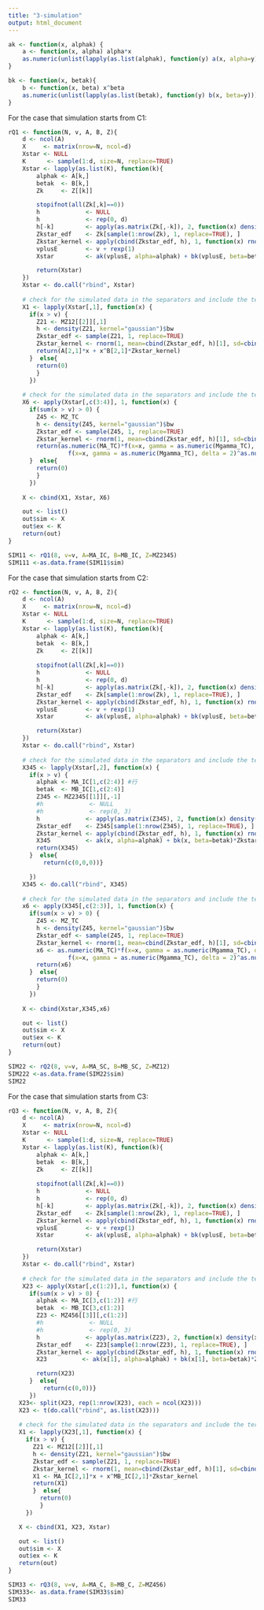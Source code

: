 ```yaml
---
title: "3-simulation"
output: html_document
---
```


```r
ak <- function(x, alphak) {
    a <- function(x, alpha) alpha*x
    as.numeric(unlist(lapply(as.list(alphak), function(y) a(x, alpha=y))))
}

bk <- function(x, betak){
    b <- function(x, beta) x^beta
    as.numeric(unlist(lapply(as.list(betak), function(y) b(x, beta=y))))
}
```

For the case that simulation starts from C1:
```r
rQ1 <- function(N, v, A, B, Z){
    d <- ncol(A)
    X     <- matrix(nrow=N, ncol=d)
    Xstar <- NULL
    K      <- sample(1:d, size=N, replace=TRUE)
    Xstar <- lapply(as.list(K), function(k){
        alphak <- A[k,] 
        betak  <- B[k,]    
        Zk     <- Z[[k]]

        stopifnot(all(Zk[,k]==0))
        h             <- NULL
        h             <- rep(0, d)
        h[-k]         <- apply(as.matrix(Zk[,-k]), 2, function(x) density(x, kernel="gaussian")$bw)
        Zkstar_edf    <- Zk[sample(1:nrow(Zk), 1, replace=TRUE), ]
        Zkstar_kernel <- apply(cbind(Zkstar_edf, h), 1, function(x) rnorm(1, mean=x[1], sd=x[2]))
        vplusE        <- v + rexp(1) 
        Xstar         <- ak(vplusE, alpha=alphak) + bk(vplusE, beta=betak)*Zkstar_kernel

        return(Xstar)
    })
    Xstar <- do.call("rbind", Xstar)
    
    # check for the simulated data in the separators and include the termination
    X1 <- lapply(Xstar[,1], function(x) {
      if(x > v) { 
        Z21 <- MZ12[[2]][,1]
        h <- density(Z21, kernel="gaussian")$bw
        Zkstar_edf <- sample(Z21, 1, replace=TRUE)
        Zkstar_kernel <- rnorm(1, mean=cbind(Zkstar_edf, h)[1], sd=cbind(Zkstar_edf, h)[2])
        return(A[2,1]*x + x^B[2,1]*Zkstar_kernel)
      }  else{
        return(0)  
        }
      })    
    
    # check for the simulated data in the separators and include the termination
    X6 <- apply(Xstar[,c(3:4)], 1, function(x) {
      if(sum(x > v) > 0) { 
        Z45 <- MZ_TC
        h <- density(Z45, kernel="gaussian")$bw
        Zkstar_edf <- sample(Z45, 1, replace=TRUE)
        Zkstar_kernel <- rnorm(1, mean=cbind(Zkstar_edf, h)[1], sd=cbind(Zkstar_edf, h)[2])
        return(as.numeric(MA_TC)*f(x=x, gamma = as.numeric(Mgamma_TC), delta = 2) + 
                 f(x=x, gamma = as.numeric(Mgamma_TC), delta = 2)^as.numeric(MB_TC)*Zkstar_kernel)
      }  else{
        return(0)  
        }
      })
    
    X <- cbind(X1, Xstar, X6)

    out <- list()
    out$sim <- X
    out$ex <- K
    return(out)
}

SIM11 <- rQ1(8, v=v, A=MA_IC, B=MB_IC, Z=MZ2345)
SIM111 <-as.data.frame(SIM11$sim) 
```

For the case that simulation starts from C2:
```r
rQ2 <- function(N, v, A, B, Z){
    d <- ncol(A)
    X     <- matrix(nrow=N, ncol=d)
    Xstar <- NULL
    K      <- sample(1:d, size=N, replace=TRUE)
    Xstar <- lapply(as.list(K), function(k){
        alphak <- A[k,]
        betak  <- B[k,]    
        Zk     <- Z[[k]]
       
        stopifnot(all(Zk[,k]==0))
        h             <- NULL
        h             <- rep(0, d)
        h[-k]         <- apply(as.matrix(Zk[,-k]), 2, function(x) density(x, kernel="gaussian")$bw)
        Zkstar_edf    <- Zk[sample(1:nrow(Zk), 1, replace=TRUE), ]
        Zkstar_kernel <- apply(cbind(Zkstar_edf, h), 1, function(x) rnorm(1, mean=x[1], sd=x[2]))
        vplusE        <- v + rexp(1) 
        Xstar         <- ak(vplusE, alpha=alphak) + bk(vplusE, beta=betak)*Zkstar_kernel

        return(Xstar)
    })
    Xstar <- do.call("rbind", Xstar)
    
    # check for the simulated data in the separators and include the termination
    X345 <- lapply(Xstar[,2], function(x) {
      if(x > v) { 
        alphak <- MA_IC[1,c(2:4)] #行
        betak  <- MB_IC[1,c(2:4)] 
        Z345 <- MZ2345[[1]][,-1]
        #h             <- NULL
        #h             <- rep(0, 3)
        h             <- apply(as.matrix(Z345), 2, function(x) density(x, kernel="gaussian")$bw)
        Zkstar_edf    <- Z345[sample(1:nrow(Z345), 1, replace=TRUE), ]
        Zkstar_kernel <- apply(cbind(Zkstar_edf, h), 1, function(x) rnorm(1, mean=x[1], sd=x[2]))
        X345          <- ak(x, alpha=alphak) + bk(x, beta=betak)*Zkstar_kernel
        return(X345)
      }  else{
          return(c(0,0,0))}

      })    
    X345 <- do.call("rbind", X345)
    
    # check for the simulated data in the separators and include the termination
    x6 <- apply(X345[,c(2:3)], 1, function(x) {
      if(sum(x > v) > 0) { 
        Z45 <- MZ_TC
        h <- density(Z45, kernel="gaussian")$bw
        Zkstar_edf <- sample(Z45, 1, replace=TRUE)
        Zkstar_kernel <- rnorm(1, mean=cbind(Zkstar_edf, h)[1], sd=cbind(Zkstar_edf, h)[2])
        x6 <- as.numeric(MA_TC)*f(x=x, gamma = as.numeric(Mgamma_TC), delta = 2) + 
                 f(x=x, gamma = as.numeric(Mgamma_TC), delta = 2)^as.numeric(MB_TC)*Zkstar_kernel
        return(x6)
      }  else{
        return(0)  
        }
      })
    
    X <- cbind(Xstar,X345,x6)

    out <- list()
    out$sim <- X
    out$ex <- K
    return(out)
}

SIM22 <- rQ2(8, v=v, A=MA_SC, B=MB_SC, Z=MZ12)
SIM222 <-as.data.frame(SIM22$sim) 
SIM22
```

For the case that simulation starts from C3:
```r
rQ3 <- function(N, v, A, B, Z){
    d <- ncol(A)
    X     <- matrix(nrow=N, ncol=d)
    Xstar <- NULL
    K      <- sample(1:d, size=N, replace=TRUE)
    Xstar <- lapply(as.list(K), function(k){
        alphak <- A[k,]
        betak  <- B[k,]    
        Zk     <- Z[[k]]
        
        stopifnot(all(Zk[,k]==0))
        h             <- NULL
        h             <- rep(0, d)
        h[-k]         <- apply(as.matrix(Zk[,-k]), 2, function(x) density(x, kernel="gaussian")$bw)
        Zkstar_edf    <- Zk[sample(1:nrow(Zk), 1, replace=TRUE), ]
        Zkstar_kernel <- apply(cbind(Zkstar_edf, h), 1, function(x) rnorm(1, mean=x[1], sd=x[2]))
        vplusE        <- v + rexp(1) 
        Xstar         <- ak(vplusE, alpha=alphak) + bk(vplusE, beta=betak)*Zkstar_kernel

        return(Xstar)
    })
    Xstar <- do.call("rbind", Xstar)
    
    # check for the simulated data in the separators and include the termination
    X23 <- apply(Xstar[,c(1:2)],1, function(x) {
      if(sum(x > v) > 0) { 
        alphak <- MA_IC[3,c(1:2)] #行
        betak  <- MB_IC[3,c(1:2)] 
        Z23 <- MZ456[[3]][,c(1:2)]
        #h             <- NULL
        #h             <- rep(0, 3)
        h             <- apply(as.matrix(Z23), 2, function(x) density(x, kernel="gaussian")$bw)
        Zkstar_edf    <- Z23[sample(1:nrow(Z23), 1, replace=TRUE), ]
        Zkstar_kernel <- apply(cbind(Zkstar_edf, h), 1, function(x) rnorm(1, mean=x[1], sd=x[2]))
        X23          <- ak(x[1], alpha=alphak) + bk(x[1], beta=betak)*Zkstar_kernel

        return(X23)
      }  else{
          return(c(0,0))}
      })    
   X23<- split(X23, rep(1:nrow(X23), each = ncol(X23)))
   X23 <- t(do.call("rbind", as.list(X23)))
  
   # check for the simulated data in the separators and include the termination  
   X1 <- lapply(X23[,1], function(x) {
     if(x > v) { 
       Z21 <- MZ12[[2]][,1]
       h <- density(Z21, kernel="gaussian")$bw
       Zkstar_edf <- sample(Z21, 1, replace=TRUE)
       Zkstar_kernel <- rnorm(1, mean=cbind(Zkstar_edf, h)[1], sd=cbind(Zkstar_edf, h)[2])
       X1 <- MA_IC[2,1]*x + x^MB_IC[2,1]*Zkstar_kernel
       return(X1)
       }  else{
         return(0)  
         }
     })  

   X <- cbind(X1, X23, Xstar)

   out <- list()
   out$sim <- X
   out$ex <- K
   return(out)
}

SIM33 <- rQ3(8, v=v, A=MA_C, B=MB_C, Z=MZ456)
SIM333<- as.data.frame(SIM33$sim)
SIM33
```
